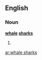 ==English==

===Noun===
'''[[whale]] [[shark]]s'''

# {{plural of|[[whale shark]]}}

[[ar:whale sharks]]
